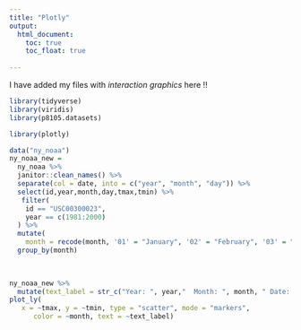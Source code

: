 ```yaml
---
title: "Plotly"
output: 
  html_document:
    toc: true
    toc_float: true
    
---
```

I have added my files with _interaction graphics_ here !!

```r
library(tidyverse)
library(viridis)
library(p8105.datasets)

library(plotly)
```
```r
data("ny_noaa") 
ny_noaa_new =
  ny_noaa %>%
  janitor::clean_names() %>%
  separate(col = date, into = c("year", "month", "day")) %>%
  select(id,year,month,day,tmax,tmin) %>%
   filter(
    id == "USC00300023",
    year == c(1981:2000)
  ) %>%
  mutate(
    month = recode(month, '01' = "January", '02' = "February", '03' = "March", '04' = "April", '05' = "May", '06' = "June", '07' = "July", '08' = "August", '09' = "September", '10' = "October", '11' = "November", '12' = "December")) %>%
  group_by(month) 
  
     
```


```r
ny_noaa_new %>%
  mutate(text_label = str_c("Year: ", year,"  Month: ", month, " Date: ", day)) %>% 
plot_ly(
   x = ~tmax, y = ~tmin, type = "scatter", mode = "markers",
      color = ~month, text = ~text_label)

```




